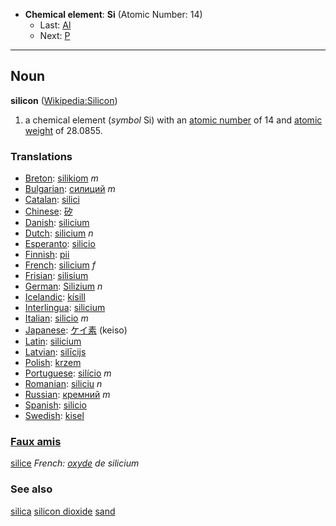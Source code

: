 *'''Chemical element''': '''Si''' (Atomic Number: 14)
**Last: [[Aluminium|Al]]
**Next: [[Phosphorus|P]]
----
== Noun ==
'''silicon''' ([[en:Silicon|Wikipedia:Silicon]])

# a chemical element (''symbol'' Si) with an [[atomic number]] of 14 and [[atomic weight]] of 28.0855.

===Translations===
*[[Breton]]: [[silikiom]] ''m''
*[[Bulgarian]]: [[силиций]] ''m''
*[[Catalan]]: [[silici]] 
*[[Chinese]]: [[矽]]
*[[Danish]]: [[silicium]]
*[[Dutch]]: [[silicium]]  ''n''
*[[Esperanto]]: [[silicio]]
*[[Finnish]]: [[pii]]
*[[French]]: [[silicium]] ''f''
*[[Frisian]]: [[silisium]]
*[[German]]: [[Silizium]] ''n''
*[[Icelandic]]: [[kísill]]
*[[Interlingua]]: [[silicium]]
*[[Italian]]: [[silicio]] ''m''
*[[Japanese]]: [[ケイ素]] (keiso)
*[[Latin]]: [[silicium]]
*[[Latvian]]: [[silīcijs]]
*[[Polish]]: [[krzem]]
*[[Portuguese]]: [[silício]] ''m''
*[[Romanian]]: [[siliciu]] ''n''
*[[Russian]]: [[кремний]] ''m''
*[[Spanish]]: [[silicio]] 
*[[Swedish]]: [[kisel]]

===[[Faux amis]]===
[[silice]] ''French: [[oxyde]] de silicium''

===See also===
[[silica]] [[silicon dioxide]] [[sand]]